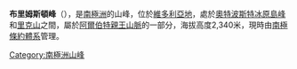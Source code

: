 {{coord|75|48|S|158|33|E|display=title|source:GNIS}}

'''布里姆斯頓峰'''（{{lang-en|Brimstone Peak}}），是[[南極洲|南極洲]]的山峰，位於[[維多利亞地|維多利亞地]]，處於[[奧特波斯特冰原島峰|奧特波斯特冰原島峰]]和[[里克山|里克山]]之間，屬於[[阿爾伯特親王山脈|阿爾伯特親王山脈]]的一部分，海拔高度2,340米，現時由[[南極條約體系|南極條約體系]]管理。

{{Antarctica-geo-stub}}
[[Category:南極洲山峰|Category:南極洲山峰]]